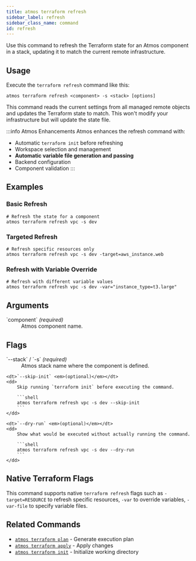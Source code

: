 ```yaml
---
title: atmos terraform refresh
sidebar_label: refresh
sidebar_class_name: command
id: refresh
---
```


<Intro>
Use this command to refresh the Terraform state for an Atmos component in a stack, updating it to match the current remote infrastructure.
</Intro>

<Screengrab title="atmos terraform refresh --help" slug="atmos-terraform-refresh--help" />

## Usage

Execute the `terraform refresh` command like this:

```shell
atmos terraform refresh <component> -s <stack> [options]
```

This command reads the current settings from all managed remote objects and updates the Terraform state to match. This won't modify your infrastructure but will update the state file.

:::info Atmos Enhancements
Atmos enhances the refresh command with:
- Automatic `terraform init` before refreshing
- Workspace selection and management
- **Automatic variable file generation and passing**
- Backend configuration
- Component validation
:::
## Examples

### Basic Refresh

```shell
# Refresh the state for a component
atmos terraform refresh vpc -s dev
```

### Targeted Refresh

```shell
# Refresh specific resources only
atmos terraform refresh vpc -s dev -target=aws_instance.web
```

### Refresh with Variable Override

```shell
# Refresh with different variable values
atmos terraform refresh vpc -s dev -var="instance_type=t3.large"
```

## Arguments

<dl>
    <dt>`component` <em>(required)</em></dt>
    <dd>
        Atmos component name.
    </dd>
</dl>

## Flags

<dl>
    <dt>`--stack` / `-s` <em>(required)</em></dt>
    <dd>
        Atmos stack name where the component is defined.
    </dd>

    <dt>`--skip-init` <em>(optional)</em></dt>
    <dd>
        Skip running `terraform init` before executing the command.

        ```shell
        atmos terraform refresh vpc -s dev --skip-init
        ```
    </dd>

    <dt>`--dry-run` <em>(optional)</em></dt>
    <dd>
        Show what would be executed without actually running the command.

        ```shell
        atmos terraform refresh vpc -s dev --dry-run
        ```
    </dd>
</dl>

## Native Terraform Flags

This command supports native `terraform refresh` flags such as `-target=RESOURCE` to refresh specific resources, `-var` to override variables, `-var-file` to specify variable files.

## Related Commands

- [`atmos terraform plan`](/cli/commands/terraform/plan) - Generate execution plan
- [`atmos terraform apply`](/cli/commands/terraform/apply) - Apply changes
- [`atmos terraform init`](/cli/commands/terraform/init) - Initialize working directory
